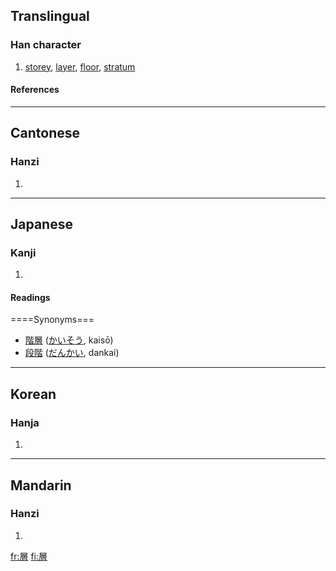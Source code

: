 {{see|层}}<!-- may be replaced by zh-forms -->

==Translingual==
===Han character===
{{Han char|rn=44|rad=尸|as=12|sn=15|four=7726<sub>6</sub>|canj=尸金田日 (SCWA)}}
# [[storey]], [[layer]], [[floor]], [[stratum]]
====References====
{{Han ref|kx=0303.400|dkj=07798|dj=0601.340|hdz=20981.030|uh=5C64|ud=23652|bh=BC68|bd=48232}}
----

==Cantonese==
===Hanzi===
{{yue-hanzi|jyut=|y=[[chang4]]}}
# {{defn|Cantonese}}
----
==Japanese==
===Kanji===
{{ja-kanji|grade=|rs=尸12}}
# {{defn|Japanese}}
====Readings====
{{ja-readings|on=[[そう]] (sō)|kun=[[かさなる]] (kasanaru), [[かさ]] (kasa)}}

====Synonyms===
*[[階層]] ([[かいそう]], kaisō)
*[[段階]] ([[だんかい]], dankai)
----
==Korean==
===Hanja===
{{ko-hanja|hangeul=층|rv=cheung|mr=ch'ŭng}}
# {{defn|Korean}}
----
==Mandarin==
===Hanzi===
{{cmn-hanzi|sim=层|pin=[[céng]] ([[ceng2]])|wg=[[ts'eng2|ts'eng<sup>2</sup>]]|y=}}
# {{defn|Mandarin}}

[[fr:層]]
[[fi:層]]